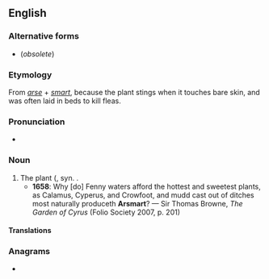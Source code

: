 ==English==

===Alternative forms===
* {{l|en|arsmart}} (''obsolete'')

===Etymology===
From ''[[arse]]'' + ''[[smart]]'', because the plant stings when it touches bare skin, and was often laid in beds to kill fleas.

===Pronunciation===
* {{IPA|/ˈɑːsmɑːt/|lang=en}}

===Noun===
{{en-noun|-}}

# The {{vern|water pepper}} plant ({{taxlink|Persicaria hydropiper|species|noshow=1}}, syn. {{taxlink|Polygonum hydropiper|species|noshow=1}}.
#* '''1658''': Why [do] Fenny waters afford the hottest and sweetest plants, as Calamus, Cyperus, and Crowfoot, and mudd cast out of ditches most naturally produceth '''Arsmart'''? — Sir Thomas Browne, ''The Garden of Cyrus'' (Folio Society 2007, p. 201)

====Translations====
{{trans-see|hydropiper}}

===Anagrams===
* {{l|en|smart arse}}